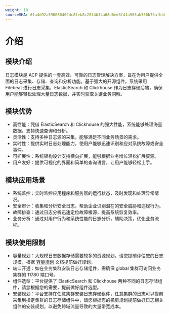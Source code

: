 ```yaml
---
weight: 10
sourceSHA: 61a4d92a590660402dc8feb8c2814b34a68d6ed3f41a503ab350b73afbb8c09d
---
```


# 介绍

## 模块介绍

日志模块是 ACP 提供的一套高效、可靠的日志管理解决方案，旨在为用户提供全面的日志采集、存储、查询和分析功能。基于强大的开源组件，系统采用 Filebeat 进行日志采集，ElasticSearch 和 Clickhouse 作为日志存储后端，确保用户能够轻松处理大量日志数据，并实时获取关键业务洞察。

## 模块优势

- 高性能：凭借 ElasticSearch 和 Clickhouse 的强大性能，系统能够处理海量数据，支持快速查询和分析。
- 灵活性：支持多种日志源的采集，能够满足不同业务场景的需求。
- 实时性：提供实时日志处理能力，使用户能够迅速识别和应对系统故障或安全事件。
- 可扩展性：系统架构设计支持横向扩展，能够根据业务增长轻松扩展资源。
- 用户友好：提供可视化的界面和简单的查询语言，让用户能够轻松上手。

## 模块应用场景

- 系统监控：实时监控应用程序和服务器的运行状态，及时发现和处理异常情况。
- 安全审计：收集和分析安全日志，帮助企业识别潜在的安全威胁和违规行为。
- 故障排查：通过日志分析迅速定位故障根源，提高系统恢复效率。
- 业务分析：通过对用户行为和系统性能的日志分析，辅助决策，优化业务流程。

## 模块使用限制

- 容量规划：大规模日志数据存储需要较多的资源规划，请您提前评估您的日志规模，根据 [容量规划](./architecture/capacity_planning.mdx) 文档提前做好规划。
- 端口开通：如在业务集群安装日志存储组件，需确保 global 集群可访问业务集群的 11780 端口号。
- 组件选型：平台提供了 ElasticSearch 和 Clickhouse 两种不同的日志存储组件，请您根据您的需要，提前做好组件选型。
- 安装规划：平台支持在任意集群安装日志存储组件，任意集群的日志可以提前采集到指定集群的日志存储组件中，请您根据您的机房规划提前做好日志相关组件的安装规划，以避免跨域流量导致的大量带宽成本。
